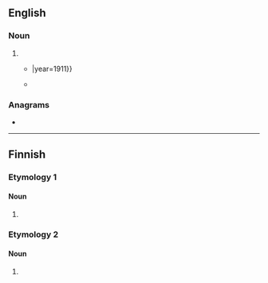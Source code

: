 ==English==

===Noun===
{{en-noun}}

# {{eye dialect of|pumpkin|lang=en}}
#* {{quote-book|lang=en|author={{w|James Whitcomb Riley}}|title=When the Frost is on the Punkin|passage=When the frost is on the '''punkin''' and the fodder's in the shock{{...}}|year=1911}}
#* {{quote-book|lang=en|year=1899|author={{w|Stephen Crane}}
|title=[[s:Twelve O'Clock|Twelve O'Clock]]|chapter=1
|passage=There was some laughter, and Roddle was left free to expand his ideas on the periodic visits of cowboys to the town. “Mason Rickets, he had ten big '''punkins''' a-sittin' in front of his store, an' them fellers from the Upside-down-F ranch shot 'em up […].”}}

===Anagrams===
* {{anagrams|en|a=iknnpu|pink 'un}}

----

==Finnish==

===Etymology 1===

====Noun====
{{head|fi|noun form}}

# {{fi-form of|punkki|case=genitive|pl=singular}}

===Etymology 2===

====Noun====
{{head|fi|noun form}}

# {{fi-form of|punkka|case=instructive|pl=plural}}